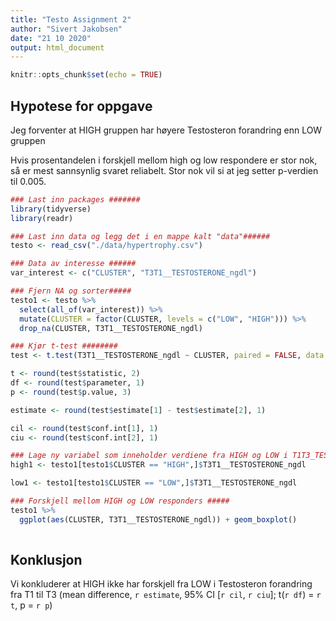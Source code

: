 ```yaml
---
title: "Testo Assignment 2"
author: "Sivert Jakobsen"
date: "21 10 2020"
output: html_document
---
```


```r
knitr::opts_chunk$set(echo = TRUE)
```
## Hypotese for oppgave 

Jeg forventer at HIGH gruppen har høyere Testosteron forandring enn LOW gruppen

Hvis prosentandelen i forskjell mellom high og low respondere 
er stor nok, så er mest sannsynlig svaret reliabelt. Stor nok vil si at
jeg setter p-verdien til 0.005.

```r
### Last inn packages #######
library(tidyverse)
library(readr)

### Last inn data og legg det i en mappe kalt "data"######
testo <- read_csv("./data/hypertrophy.csv")

### Data av interesse ######
var_interest <- c("CLUSTER", "T3T1__TESTOSTERONE_ngdl")

### Fjern NA og sorter#####
testo1 <- testo %>%
  select(all_of(var_interest)) %>%
  mutate(CLUSTER = factor(CLUSTER, levels = c("LOW", "HIGH"))) %>%
  drop_na(CLUSTER, T3T1__TESTOSTERONE_ngdl)

### Kjør t-test ########
test <- t.test(T3T1__TESTOSTERONE_ngdl ~ CLUSTER, paired = FALSE, data = testo1)

t <- round(test$statistic, 2)
df <- round(test$parameter, 1)
p <- round(test$p.value, 3)

estimate <- round(test$estimate[1] - test$estimate[2], 1)

cil <- round(test$conf.int[1], 1)
ciu <- round(test$conf.int[2], 1)

### Lage ny variabel som inneholder verdiene fra HIGH og LOW i T1T3_TESTOSTERON ######
high1 <- testo1[testo1$CLUSTER == "HIGH",]$T3T1__TESTOSTERONE_ngdl

low1 <- testo1[testo1$CLUSTER == "LOW",]$T3T1__TESTOSTERONE_ngdl

### Forskjell mellom HIGH og LOW responders #####
testo1 %>%
  ggplot(aes(CLUSTER, T3T1__TESTOSTERONE_ngdl)) + geom_boxplot()
  
```

## Konklusjon 

Vi konkluderer at HIGH ikke har forskjell fra LOW i Testosteron forandring fra T1 til T3 (mean difference, `r estimate`, 95% CI [`r cil`, `r ciu`]; t(`r df`) = `r t`, p = `r p`)
